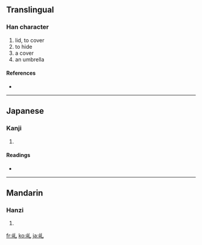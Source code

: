 ==Translingual==

===Han character===
{{Han char|rn=46|rad=山|as=01|sn=4|four=|canj=山山 (UU), XXX山日 (XXXUA)}}

# lid, to cover
# to hide
# a cover
# an umbrella

====References====
* {{Han ref|kx=0307.021|dkj=00175|hdz=10760.010|uh=4E62|ud=20066}}

----

==Japanese==

===Kanji===
{{ja-kanji|grade=|rs=山01}}

# {{defn|Japanese|sort=山01}}

====Readings====
* {{ja-readings|on=[[がい]] (gai)|kun=[[かさ]] (kasa), [[ふた]] (futa), [[おおう]] (oou)}}

----

==Mandarin==

===Hanzi===
{{cmn-hanzi|pin=[[gài]] ([[gai4]]), [[jiǔ]] ([[jiu3]])|wg=kai<sup>4</sup>, chiu<sup>3</sup>}}

# {{defn|Mandarin|sort=山01}}

[[fr:乢]]
[[ko:乢]]
[[ja:乢]]